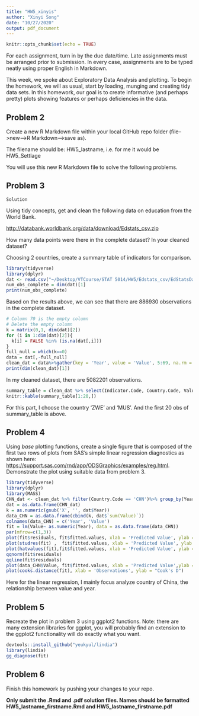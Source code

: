```yaml
---
title: "HW5_xinyis"
author: "Xinyi Song"
date: "10/27/2020"
output: pdf_document
---
```


```r
knitr::opts_chunk$set(echo = TRUE)
```

For each assignment, turn in by the due date/time.  Late assignments must be arranged prior to submission.  In every case, assignments are to be typed neatly using proper English in Markdown.  

This week, we spoke about Exploratory Data Analysis and plotting. To begin the homework, we will as usual, start by loading, munging and  creating tidy data sets.  In this homework, our goal is to create informative (and perhaps pretty) plots showing features or perhaps deficiencies in the data.


## Problem 2

Create a new R Markdown file within your local GitHub repo folder (file-->new-->R Markdown-->save as).

The filename should be: HW5_lastname, i.e. for me it would be HW5_Settlage

You will use this new R Markdown file to solve the following problems.

## Problem 3

`Solution`

Using tidy concepts, get and clean the following data on education from the World Bank.

<http://databank.worldbank.org/data/download/Edstats_csv.zip>

How many data points were there in the complete dataset?  In your cleaned dataset?

Choosing 2 countries, create a summary table of indicators for comparison.

```r
library(tidyverse)
library(dplyr)
dat <- read.csv("~/Desktop/VTCourse/STAT 5014/HW5/Edstats_csv/EdStatsData.csv")
num_obs_complete = dim(dat)[1]
print(num_obs_complete)
```


Based on the results above, we can see that there are 886930 observations in the complete dataset.

```r
# Column 70 is the empty column
# Delete the empty column 
k = matrix(0,1, dim(dat)[2])
for (i in 1:dim(dat)[2]){
  k[i] = FALSE %in% (is.na(dat[,i]))
}
full_null = which(k==0)
data = dat[,-full_null]
clean_dat = data%>%gather(key = 'Year', value = 'Value', 5:69, na.rm = TRUE) 
print(dim(clean_dat)[1])
```

In my cleaned dataset, there are 5082201 observations.

```r
summary_table = clean_dat %>% select(Indicator.Code, Country.Code, Value) %>% filter(Country.Code == c('ZWE', 'MUS'))%>% group_by(Indicator.Code, Country.Code)%>% summarise(Mean = mean(Value), 'Median' = median(Value))
knitr::kable(summary_table[1:20,])
```

For this part, I choose the country 'ZWE' and 'MUS'. And the first 20 obs of summary_table is above. 

## Problem 4

Using *base* plotting functions, create a single figure that is composed of the first two rows of plots from SAS's simple linear regression diagnostics as shown here: <https://support.sas.com/rnd/app/ODSGraphics/examples/reg.html>.  Demonstrate the plot using suitable data from problem 3.

```r
library(tidyverse)
library(dplyr)
library(MASS)
CHN_dat <- clean_dat %>% filter(Country.Code == 'CHN')%>% group_by(Year)%>% summarise(sum(Value))
dat = as.data.frame(CHN_dat)
k = as.numeric(gsub('X', '', dat$Year))
data_CHN = as.data.frame(cbind(k, dat$`sum(Value)`))
colnames(data_CHN) = c('Year', 'Value')
fit = lm(Value~ as.numeric(Year), data = as.data.frame(data_CHN))
par(mfrow=c(1,3))
plot(fit$residuals, fit$fitted.values, xlab = 'Predicted Value', ylab = 'Residual')
plot(studres(fit) ,  fit$fitted.values, xlab = 'Predicted Value', ylab = 'RStudent')
plot(hatvalues(fit),fit$fitted.values, xlab = 'Predicted Value', ylab = 'Leverage')
qqnorm(fit$residuals)
qqline(fit$residuals)
plot(data_CHN$Value, fit$fitted.values, xlab = 'Predicted Value',ylab = 'Value')
plot(cooks.distance(fit), xlab = 'Observations', ylab = "Cook's D")
```

Here for the linear regression, I mainly focus analyze country of China, the relationship between value and year.

## Problem 5

Recreate the plot in problem 3 using ggplot2 functions.  Note: there are many extension libraries for ggplot, you will probably find an extension to the ggplot2 functionality will do exactly what you want.

```r
devtools::install_github("yeukyul/lindia")
library(lindia)
gg_diagnose(fit)
```

## Problem 6

Finish this homework by pushing your changes to your repo.

**Only submit the .Rmd and .pdf solution files.  Names should be formatted HW5_lastname_firstname.Rmd and HW5_lastname_firstname.pdf**


